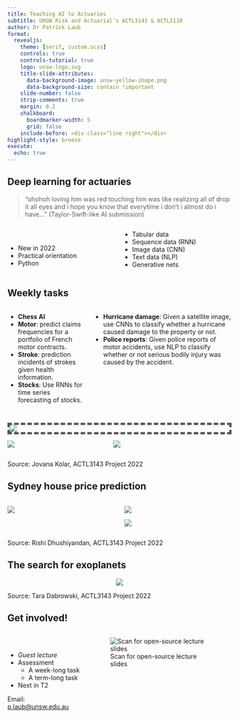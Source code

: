 ```yaml
---
title: Teaching AI to Actuaries
subtitle: UNSW Risk and Actuarial's ACTL3143 & ACTL5110
author: Dr Patrick Laub
format:
  revealjs:
    theme: [serif, custom.scss]
    controls: true
    controls-tutorial: true
    logo: unsw-logo.svg
    title-slide-attributes:
      data-background-image: unsw-yellow-shape.png
      data-background-size: contain !important
    slide-number: false
    strip-comments: true
    margin: 0.2
    chalkboard:
      boardmarker-width: 5
      grid: false
    include-before: <div class="line right"></div>
highlight-style: breeze
execute:
  echo: true
---
```


## Deep learning for actuaries

> "ohohoh loving him was red touching him was like realizing all of drop it all eyes and i hope you know that everytime i don't i almost do i have..." (Taylor-Swift-like AI submission)

<!-- > ... deep learning is not an exact science, but a set of ever-changing, empirically derived engineering best practices, woven together by unreliable narratives (Chollet 2021) -->

::: columns
::: column

<br>

- New in 2022
- Practical orientation
- Python

:::
::: column

- Tabular data
- Sequence data (RNN)
- Image data (CNN)
- Text data (NLP)
- Generative nets

:::
:::

## Weekly tasks

::: columns
::: column

- **Chess AI**
- **Motor**: predict claims frequencies for a portfolio of French motor contracts.
- **Stroke**: prediction incidents of strokes given health information.
- **Stocks**: Use RNNs for time series forecasting of stocks.

:::
::: column

- **Hurricane damage**: Given a satellite image, use CNNs to classify whether a hurricane caused damage to the property or not. 
- **Police reports**: Given police reports of motor accidents, use NLP to classify whether or not serious bodily injury was caused by the accident.

:::
:::


## {.smaller}

<div style="border: 5px dashed #555"><img src="template-tight.png" /></div>

::: columns
::: {.column width="45%"}
![](projects/Jovana Kolar/log_mx_male.svg)
:::
::: {.column width="55%"}
![](projects/Jovana Kolar/male_mx.svg)
:::
:::

Source: Jovana Kolar, ACTL3143 Project 2022

## Sydney house price prediction {.smaller}

::: columns
::: column

![](projects/Rishi Dhushiyandan/sydney-house-price-gbm-error-by-lga.png)

:::
::: column

![](projects/Rishi Dhushiyandan/rnn.png)

![](projects/Rishi Dhushiyandan/wide-and-deep.png)

:::
:::

Source: Rishi Dhushiyandan, ACTL3143 Project 2022

## The search for exoplanets {.smaller}

<center>

![  ](projects/Tara Dabrowski/exoplanet.jpeg)

</center>

Source: Tara Dabrowski, ACTL3143 Project 2022

## Get involved!

::: columns
::: column

<br>

- *Guest lecture*
- Assessment
  - A week-long task
  - A term-long task
- Next in T2

Email: [p.laub@unsw.edu.au](mailto:p.laub@unsw.edu.au)

:::
::: column

![Scan for open-source lecture slides](qr-code.svg)

:::
:::


